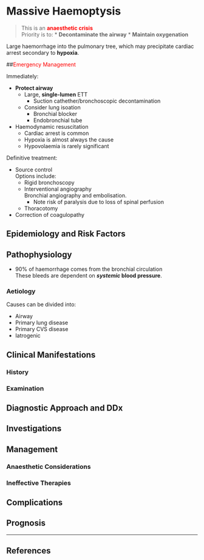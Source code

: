 # Massive Haemoptysis


> This is an <span style="color:red">**anaesthetic crisis**</span>  
> Priority is to:
>* **Decontaminate the airway**
>* **Maintain oxygenation**

Large haemorrhage into the pulmonary tree, which may precipitate cardiac arrest secondary to **hypoxia**.

##<span style="color:red">Emergency Management</span>

Immediately:

* **Protect airway**
	* Large, **single-lumen** ETT
		* Suction cathether/bronchoscopic decontamination
	* Consider lung isoation
		* Bronchial blocker
		* Endobronchial tube
* Haemodynamic resuscitation  
	* Cardiac arrest is common
	* Hypoxia is almost always the cause
	* Hypovolaemia is rarely significant

Definitive treatment:

* Source control  
Options include:
	* Rigid bronchoscopy
	* Interventional angiography  
	Bronchial angiography and embolisation.  
		* Note risk of paralysis due to loss of spinal perfusion
	* Thoracotomy
* Correction of coagulopathy




## Epidemiology and Risk Factors


## Pathophysiology

* 90% of haemorrhage comes from the bronchial circulation  
These bleeds are dependent on ***systemic* blood pressure**.

### Aetiology

Causes can be divided into:

* Airway
* Primary lung disease
* Primary CVS disease
* Iatrogenic

## Clinical Manifestations

### History

### Examination

## Diagnostic Approach and DDx

## Investigations

## Management


### Anaesthetic Considerations

### Ineffective Therapies

## Complications

## Prognosis


---

## References


